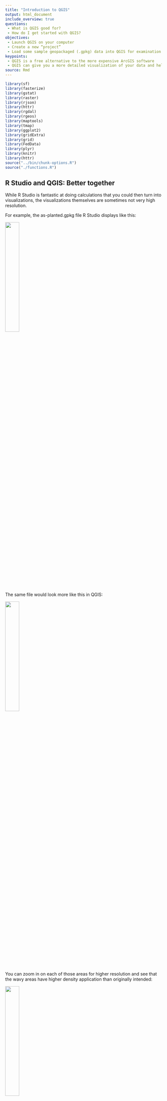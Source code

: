 ```yaml
---
title: "Introduction to QGIS"
output: html_document
include_overview: true
questions:
 - What is QGIS good for?
 - How do I get started with QGIS?
objectives:
 - Launch QGIS on your computer
 - Create a new “project”
 - Load some sample geopackaged (.gpkg) data into QGIS for examination
keypoints:
 - QGIS is a free alternative to the more expensive ArcGIS software
 - QGIS can give you a more detailed visualization of your data and help you understand your yield results
source: Rmd
---
```


```r
library(sf)
library(fasterize)
library(gstat)
library(raster)
library(rjson)
library(httr)
library(rgdal)
library(rgeos)
library(maptools)
library(tmap)
library(ggplot2)
library(gridExtra)
library(grid)
library(FedData)
library(plyr)
library(knitr)
library(httr)
source("../bin/chunk-options.R")
source("./functions.R")
```

## R Studio and QGIS: Better together

While R Studio is fantastic at doing calculations that you could then turn into visualizations, the visualizations themselves are sometimes not very high resolution.

For example, the as-planted.gpkg file R Studio displays like this:

<img src="../figure/qgis_figs/image5.png" width="30%">

The same file would look more like this in QGIS:

<img src="../figure/qgis_figs/image8.png" width="30%">

You can zoom in on each of those areas for higher resolution and see that the wavy areas have higher density application than originally intended:

<img src="../figure/qgis_figs/image10.png" width="30%">

In QGIS, you can place one layer over another for comparison, as well.

Later on in the lessons, we’ll be using R Studio to provide us with calculations that compare the intended rate of application with the actual rate of application to see how accurate the equipment was. However, R Studio provides those visualizations side by side:

<img src="../figure/qgis_figs/image17.png" width="60%">

QGIS lets you layer them directly on top of each other and zoom in for more visual comparisons of particular segments, such as identifying where your actual planting or fertilization rates may be higher or lower than intended because of the way the equipment was driven:

<img src="../figure/qgis_figs/image4.png" width="30%">

This will be helpful during the data cleaning phase of the process.

## Getting Started with QGIS

> ## Windows Users: Click here for more details
>
> > ### Windows version, C drive copy:
> >
> > The USB drives were built so that when you copy the DataHarvestingWin folder from the USB drive to your `C:\` drive, the QGIS Start Menu item will launch the software from that location for you.
> >
> > The shortcuts are located in `C:\DataHarvestingWin\QGIS 3.10 Start Menu Links`. If you'd like, you can copy the icons inside that folder (and inside the R and R Studio folder) to your desktop for easier access later.
> {.callout}
>
> > ### Windows version, running from USB drive:
> >
> > QGIS takes about 2.5 GB of space when installed. If you don’t have enough hard drive space free for QGIS and are running from the USB drive during the lesson, we’ll need to modify the environment file that tells QGIS where to find its components when launching.
> >
> > Inside `C:\DataHarvestingWin\ProgramFiles\QGIS 3.10\bin\`, look around the `qgis-bin.env` section of the alphabet:
> >
> > <img src="../figure/qgis_figs/image20.png" width="30%">
> >
> > You’ll want to use one of the D path files if your USB is assigned the letter D.
> >
> > * First, rename `qgis-bin.env` to something like `qgis-bin1.env`. (This gets it out of the way without deleting it entirely.)
> > * Next, rename `qgis-bin-D1path.env` to `qgis-bin.env`. (This puts it where QGIS is expecting to see it.)
> > * Next, try running your Start Menu launcher again.
> >
> > _If this doesn’t work for you and/or your USB is assigned a different letter, ask Dena or one of the helpers for assistance with modifying the D1path or D2path files to match your USB’s drive letter._
> {.callout}
{: .windowsUsers}

> ## Mac Users: Click here for more details
>
> To open QGIS, click on its icon in your Applications folder:
>
> <img src="../figure/qgis_macInstall_applications.png" width="50%">
>
> When you double click QGIS should open up:
>
> <img src="../figure/qgis_macInstall_opened.png" width="75%">
{: .windowsUsers}

### First Launch

When you first launch QGIS, it’ll look something like this:

<img src="../figure/qgis_figs/image18.png" width="75%">

Double-click the `New Empty Project` blank piece of paper image to create a new QGIS project.

Next, go to the `Layer` menu→`Add Layer`→`Add Vector Layer`:

<img src="../figure/qgis_figs/image21.png" width="75%">

We’ll use the … button by Vector Dataset(s) to browse to `WorkingDir/data` in order to open up one of the .gpkg files - in this case `asplanted.gpkg`.

<img src="../figure/qgis_figs/image33.png" width="75%">

Click the `Add` button toward the bottom of this gray window, and you should see an image like this (though your color may be different):

<img src="../figure/qgis_figs/image11.png" width="30%">

You can add additional layers as well - let’s add the asapplied.gpkg file next by following the same `Layer→Add Layer→Add Vector Layer` process:

<img src="../figure/qgis_figs/image29.png" width="30%">

You can see a couple wiggles in the applicator’s driving path here, more clearly shown in the zoomed-in view:

<img src="../figure/qgis_figs/image4.png" width="50%">

Being able to see places where more (or less) seed or nitrogen was applied than intended can help explain differences in yield in that particular area. That can then help you decide whether or not to use the data from that part of the field when calculating your optimal rates. (We’ll go into this in greater detail in the “Data Cleaning” segment of the lesson.)
